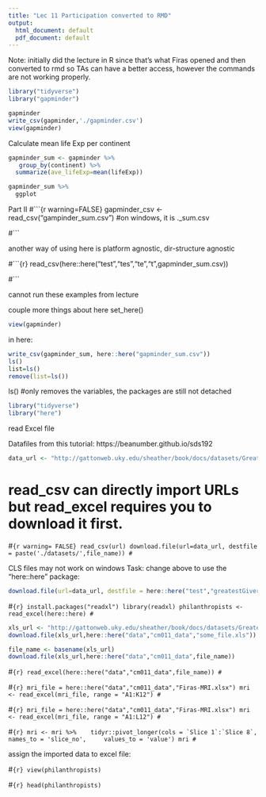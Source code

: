 ```yaml
---
title: "Lec 11 Participation converted to RMD"
output:
  html_document: default
  pdf_document: default
---
```



Note: initially did the lecture in R since that's what Firas opened and then converted to rmd so TAs can have a better access, however the commands are not working properly.
```r
library("tidyverse")
library("gapminder")
```


```r
gapminder
write_csv(gapminder,'./gapminder.csv')
view(gapminder)
```

Calculate mean life Exp per continent

```r
gapminder_sum <- gapminder %>% 
   group_by(continent) %>% 
  summarize(ave_lifeExp=mean(lifeExp))
```



```r
gapminder_sum %>% 
  ggplot
```


Part II
#```{r warning=FALSE}
gapminder_csv <- read_csv("gampinder_sum.csv") #on windows, it is .\gapminder_sum.csv

#```

another way of using here is platform agnostic, dir-structure agnostic

#```{r}
read_csv(here::here("test","tes","te","t",gapminder_sum.csv))

#```

cannot run these examples from lecture

couple more things about here
set_here()

```r
view(gapminder)
```

in here:
```r
write_csv(gapminder_sum, here::here("gapminder_sum.csv"))
ls()
list=ls()
remove(list=ls())
```


ls() #only removes the variables, the packages are still not detached

```r
library("tidyverse")
library("here")
```



read Excel file

Datafiles from this tutorial: https://beanumber.github.io/sds192


```r
data_url <- "http://gattonweb.uky.edu/sheather/book/docs/datasets/GreatestGivers.xls"
```

# read_csv can directly import URLs but read_excel requires you to download it first.


#```{r warning= FALSE}
read_csv(url)
download.file(url=data_url, destfile = paste('./datasets/',file_name))
#```

CLS files may not work on windows
 Task: change above to use the "here::here" package:


```r
download.file(url=data_url, destfile = here::here("test","greatestGiver.xls"))
```

#```{r}
install.packages("readxl")
library(readxl)
philanthropists <-read_excel(here::here)
#```


```r
xls_url <- "http://gattonweb.uky.edu/sheather/book/docs/datasets/GreatestGivers.xls"
download.file(xls_url,here::here("data","cm011_data","some_file.xls"))
```


```r
file_name <- basename(xls_url)
download.file(xls_url,here::here("data","cm011_data",file_name))
```



#```{r}
read_excel(here::here("data","cm011_data",file_name))
#```


#```{r}
mri_file = here::here("data","cm011_data","Firas-MRI.xlsx")
mri <- read_excel(mri_file, range = "A1:K12")
#```


#```{r}
mri_file = here::here("data","cm011_data","Firas-MRI.xlsx")
mri <- read_excel(mri_file, range = "A1:L12")
#```


#```{r}
mri <- mri %>% 
  tidyr::pivot_longer(cols = `Slice 1`:`Slice 8`,
    names_to = 'slice_no',
    values_to = 'value')
mri
#```

assign the imported data to excel file:


#```{r}
view(philanthropists)
```

#```{r}
head(philanthropists)
```






